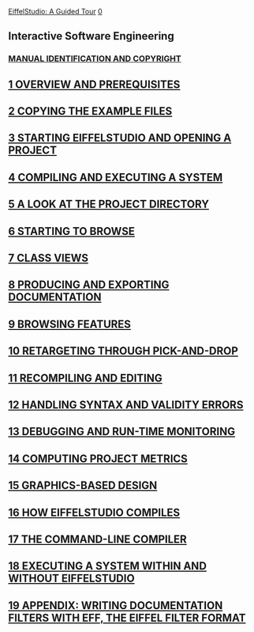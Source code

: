 [[Property:title|EiffelStudio: A Guided Tour]]
[[Property:weight|0]]
==Interactive Software Engineering==

===[[MANUAL IDENTIFICATION AND COPYRIGHT|MANUAL IDENTIFICATION AND COPYRIGHT]]===

{{note| This is not an introduction to the Eiffel method and language. See the list of [[Getting started with Eiffel|introductory documents]]  for ''Invitation to Eiffel'' and a longer tutorial. }}
<div> 
==[[1 OVERVIEW AND PREREQUISITES|1 OVERVIEW AND PREREQUISITES]]==

==[[2 COPYING THE EXAMPLE FILES|2 COPYING THE EXAMPLE FILES]]==

==[[3 STARTING EIFFELSTUDIO AND OPENING A PROJECT|3 STARTING EIFFELSTUDIO AND OPENING A PROJECT]]==

==[[4 COMPILING AND EXECUTING A SYSTEM|4 COMPILING AND EXECUTING A SYSTEM]]==

==[[5 A LOOK AT THE PROJECT DIRECTORY|5 A LOOK AT THE PROJECT DIRECTORY]]==

==[[6 STARTING TO BROWSE|6 STARTING TO BROWSE]]==

==[[7 CLASS VIEWS|7 CLASS VIEWS]]==

==[[8 PRODUCING AND EXPORTING DOCUMENTATION|8 PRODUCING AND EXPORTING DOCUMENTATION]]==

==[[9 BROWSING FEATURES|9 BROWSING FEATURES]]==

==[[10 RETARGETING THROUGH PICK-AND-DROP|10 RETARGETING THROUGH PICK-AND-DROP]]==

==[[11 RECOMPILING AND EDITING|11 RECOMPILING AND EDITING]]==

==[[12 HANDLING SYNTAX AND VALIDITY ERRORS|12 HANDLING SYNTAX AND VALIDITY ERRORS]]==

==[[13 DEBUGGING AND RUN-TIME MONITORING|13 DEBUGGING AND RUN-TIME MONITORING]]==

==[[14 COMPUTING PROJECT METRICS|14 COMPUTING PROJECT METRICS]]==

==[[15 GRAPHICS-BASED DESIGN|15 GRAPHICS-BASED DESIGN]]==

==[[16 HOW EIFFELSTUDIO COMPILES|16 HOW EIFFELSTUDIO COMPILES]]==

==[[17 THE COMMAND-LINE COMPILER|17 THE COMMAND-LINE COMPILER]]==

==[[18 EXECUTING A SYSTEM WITHIN AND WITHOUT EIFFELSTUDIO|18 EXECUTING A SYSTEM WITHIN AND WITHOUT EIFFELSTUDIO]]==

==[[19 APPENDIX: WRITING DOCUMENTATION FILTERS WITH EFF, THE EIFFEL FILTER FORMAT|19 APPENDIX: WRITING DOCUMENTATION FILTERS WITH EFF, THE EIFFEL FILTER FORMAT]]==
</div>



